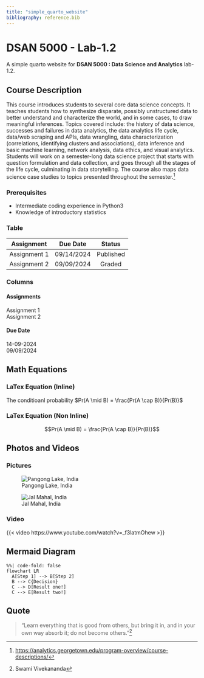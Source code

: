 ```yaml
---
title: "simple_quarto_website"
bibliography: reference.bib
---
```

# DSAN 5000 - Lab-1.2 
A simple quarto website for **DSAN 5000 : Data Science and Analytics** lab-1.2.

## Course Description
This course introduces students to several core data science concepts. It teaches students how to synthesize disparate, possibly unstructured data to better understand and characterize the world, and in some cases, to draw meaningful inferences. Topics covered include: the history of data science, successes and failures in data analytics, the data analytics life cycle, data/web scraping and APIs, data wrangling, data characterization (correlations, identifying clusters and associations), data inference and basic machine learning, network analysis, data ethics, and visual analytics. Students will work on a semester-long data science project that starts with question formulation and data collection, and goes through all the stages of the life cycle, culminating in data storytelling. The course also maps data science case studies to topics presented throughout the semester.[^1]

### Prerequisites
- Intermediate coding experience in Python3
-  Knowledge of introductory statistics

### Table
| Assignment| Due Date | Status|
| :--------:| :-------:| :----:|
| Assignment 1 | 09/14/2024 | Published |
| Assignment 2 | 09/09/2024 | Graded |

### Columns
::: {layout-ncol=2}
#### Assignments
  Assignment 1 \
  Assignment 2 
  
#### Due Date
  14-09-2024 \
  09/09/2024
:::

## Math Equations
### LaTex Equation (Inline)
The conditioanl probability $Pr(A \mid B) = \frac{Pr(A \cap B)}{Pr(B)}$

### LaTex Equation (Non Inline)
$$Pr(A \mid B) = \frac{Pr(A \cap B)}{Pr(B)}$$

## Photos and Videos

### Pictures
![Pangong Lake, India](images/leh.jpg)

![Jal Mahal, India](images/jaipur.jpg)

### Video
{{< video https://www.youtube.com/watch?v=_f3latmOhew >}}

## Mermaid Diagram
```mermaid
%%| code-fold: false
flowchart LR
  A[Step 1] --> B[Step 2]
  B --> C{Decision}
  C --> D[Result one!]
  C --> E[Result two!]
```

## Quote
>"Learn everything that is good from others, but bring it in, and in your own way absorb it; do not become others."[^2]


[^1]: <https://analytics.georgetown.edu/program-overview/course-descriptions/>
[^2]: Swami Vivekananda